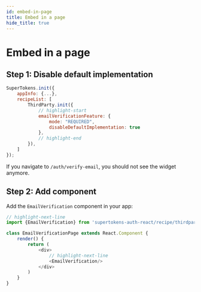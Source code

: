 ```yaml
---
id: embed-in-page
title: Embed in a page
hide_title: true
---
```



# Embed in a page 


## Step 1: Disable default implementation 

<FrontendSDKTabs>
<TabItem value="reactjs">

```js
SuperTokens.init({
    appInfo: {...},
    recipeList: [
        ThirdParty.init({
            // highlight-start
            emailVerificationFeature: {
                mode: "REQUIRED",
                disableDefaultImplementation: true
            },
            // highlight-end
        }),
    ]
});
```
</TabItem>
</FrontendSDKTabs>

If you navigate to `/auth/verify-email`, you should not see the widget anymore.


## Step 2: Add component 

Add the `EmailVerification` component in your app:

<FrontendSDKTabs>
<TabItem value="reactjs">

```js
// highlight-next-line
import {EmailVerification} from 'supertokens-auth-react/recipe/thirdparty';

class EmailVerificationPage extends React.Component {
    render() {
        return (
            <div>
                // highlight-next-line
                <EmailVerification/> 
            </div>
        )
    }
}

```
</TabItem>
</FrontendSDKTabs>
